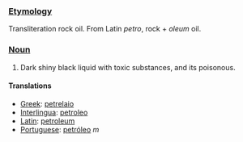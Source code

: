 ===[[Etymology]]===
Transliteration rock oil. From Latin ''petro'', rock + ''oleum'' oil.
===[[Noun]]===
#Dark shiny black liquid with toxic substances, and its poisonous.
====Translations====
*[[Greek]]: [[petrelaio]]
*[[Interlingua]]: [[petroleo]]
*[[Latin]]: [[petroleum]]
*[[Portuguese]]: [[petróleo]] ''m''